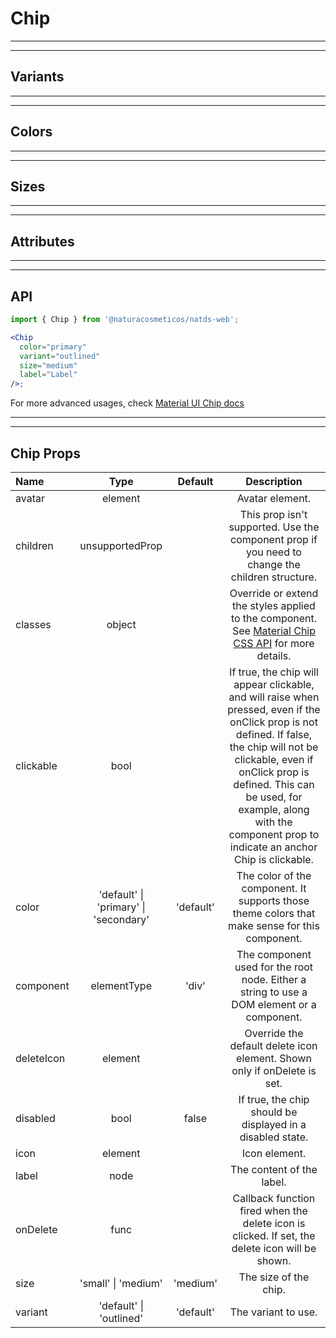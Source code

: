 
# Chip

---

---

## Variants

<Provider theme={themes.natura.light}>
  <ComponentWithLabel componentList={variants} />
</Provider>

---

---

## Colors

<Provider theme={themes.natura.light}>
  <ComponentWithLabel componentList={colors} />
</Provider>

---

---

## Sizes

<Provider theme={themes.natura.light}>
  <ComponentWithLabel componentList={sizes} />
</Provider>

---

---

## Attributes

<Provider theme={themes.natura.light}>
  <ComponentWithLabel componentList={attributes} itemsPerRow={5} />
</Provider>

---

---

## API

```jsx highlight-line="2"
import { Chip } from '@naturacosmeticos/natds-web';

<Chip
  color="primary"
  variant="outlined"
  size="medium"
  label="Label"
/>;
```

For more advanced usages, check [Material UI Chip docs](https://material-ui.com/components/chips/)

---

---

## Chip Props

| Name       |               Type                     |  Default  |                                                                                                                                           Description                                                                                                                                           |
| :--------- | :-------------------------------:      | :-------: | :---------------------------------------------------------------------------------------------------------------------------------------------------------------------------------------------------------------------------------------------------------------------------------------------: |
| avatar     |              element                   |           |                                                                                                                                         Avatar element.                                                                                                                                         |
| children   |          unsupportedProp               |           |                                                                                                 This prop isn't supported. Use the component prop if you need to change the children structure.                                                                                                 |
| classes    |              object                    |           |                                                                          Override or extend the styles applied to the component. See [Material Chip CSS API](https://material-ui.com/api/chip/#css) for more details.                                                                           |
| clickable  |               bool                     |           | If true, the chip will appear clickable, and will raise when pressed, even if the onClick prop is not defined. If false, the chip will not be clickable, even if onClick prop is defined. This can be used, for example, along with the component prop to indicate an anchor Chip is clickable. |
| color      | 'default' \| 'primary' \| 'secondary'  | 'default' |                                                                                                 The color of the component. It supports those theme colors that make sense for this component.                                                                                                  |
| component  |            elementType                 |   'div'   |                                                                                                   The component used for the root node. Either a string to use a DOM element or a component.                                                                                                    |
| deleteIcon |              element                   |           |                                                                                                            Override the default delete icon element. Shown only if onDelete is set.                                                                                                             |
| disabled   |               bool                     |   false   |                                                                                                                   If true, the chip should be displayed in a disabled state.                                                                                                                    |
| icon       |              element                   |           |                                                                                                                                          Icon element.                                                                                                                                          |
| label      |               node                     |           |                                                                                                                                    The content of the label.                                                                                                                                    |
| onDelete   |               func                     |           |                                                                                                 Callback function fired when the delete icon is clicked. If set, the delete icon will be shown.                                                                                                 |
| size       |         'small' \| 'medium'            | 'medium'  |                                                                                                                                      The size of the chip.                                                                                                                                      |
| variant    |       'default' \| 'outlined'          | 'default' |                                                                                                                                       The variant to use.                                                                                                                                       |
